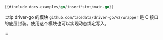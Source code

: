```go
{{#include docs-examples/go/insert/stmt/main.go}}
```

:::tip
driver-go 的模块 `github.com/taosdata/driver-go/v2/wrapper` 是 C 接口的底层封装。使用这个模块也可以实现动态绑定写入。

:::

